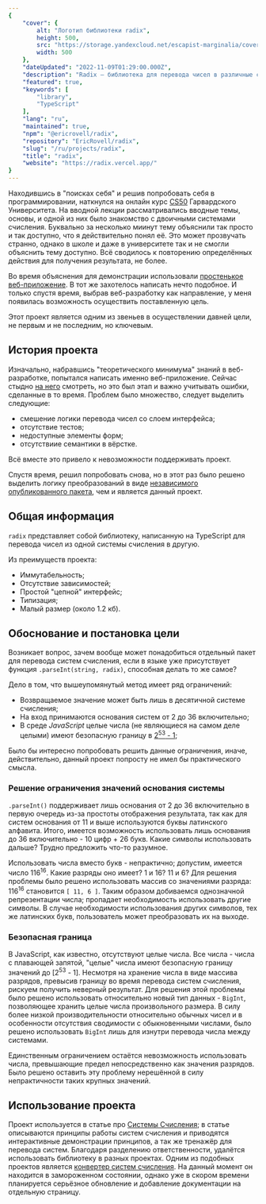```yaml
---
{
	"cover": {
		alt: "Логотип библиотеки radix",
		height: 500,
		src: "https://storage.yandexcloud.net/escapist-marginalia/covers/project-radix.png",
		width: 500
	},
	"dateUpdated": "2022-11-09T01:29:00.000Z",
	"description": "Radix — библиотека для перевода чисел в различные системы счисленя, написанная на TypeScript.",
	"featured": true,
	"keywords": [
		"library",
		"TypeScript"
	],
	"lang": "ru",
	"maintained": true,
	"npm": "@ericrovell/radix",
	"repository": "EricRovell/radix",
	"slug": "/ru/projects/radix",
	"title": "radix",
	"website": "https://radix.vercel.app/"
}
---
```


Находившись в "поисках себя" и решив попробовать себя в программировании, наткнулся на онлайн курс [CS50][cs50] Гарвардского Университета. На вводной лекции рассматривались вводные темы, основы, и одной из них было знакомство с двоичными системами счисления. Буквально за несколько миинут тему объяснили так просто и так доступно, что я действительно понял её. Это может прозвучать странно, однако в школе и даже в университете так и не смогли объяснить тему доступно. Всё сводилось к повторению определённых действия для получения результата, не более.

Во время объяснения для демонстрации использовали [простенькое веб-приложение][binary-bulbs]. В тот же захотелось написать нечто подобное. И только спустя время, выбрав веб-разработку как направление, у меня появилась возможность осуществить поставленную цель.

Этот проект является одним из звеньев в осуществлении давней цели, не первым и не последним, но ключевым.

## История проекта

Изначально, набравшись "теоретического минимума" знаний в веб-разработке, попытался написать именно веб-приложение. Сейчас стыдно [на него][radix-old] смотреть, но это был этап и важно учитывать ошибки, сделанные в то время. Проблем было множество, следует выделить следующие:

- смешение логики перевода чисел со слоем интерфейса;
- отсутствие тестов;
- недоступные элементы форм;
- отсутствиие семантики в вёрстке.

Всё вместе это привело к невозможности поддерживать проект.

Спустя время, решил попробовать снова, но в этот раз было решено выделить логику преобразований в виде [независимого опубликованного пакета][npm], чем и является данный проект.

## Общая информация

`radix` представляет собой библиотеку, написанную на TypeScript для перевода чисел из одной системы счисления в другую.

Из преимуществ проекта:

- Иммутабельность;
- Отсутствие зависимостей;
- Простой "цепной" интерфейс;
- Типизация;
- Малый размер (около 1.2 кб).

## Обоснование и постановка цели

Возникает вопрос, зачем вообще может понадобиться отдельный пакет для перевода систем счисления, если в языке уже присутствует функция `.parseInt(string, radix)`, способная делать то же самое?

Дело в том, что вышеупомянутый метод имеет ряд ограничений:

- Возвращаемое значение может быть лишь в десятичной системе счисления;
- На вход принимаются основания систем от 2 до 36 включительно;
- В среде *JavaScript* целые числа (не являющиеся на самом деле целыми) имеют безопасную границу в [2<sup>53</sup> - 1][safe-int];

Было бы интересно попробовать решить данные ограничения, иначе, действительно, данный проект попросту не имел бы практического смысла.

### Решение ограничения значений основания системы

`.parseInt()` поддерживает лишь основания от 2 до 36 включительно в первую очередь из-за простоты отображения результата, так как для систем основания от 11 и выше используются буквы латинского алфавита. Итого, имеется возможность использовать лишь основания до 36 включительно - 10 цифр + 26 букв. Какие символы использовать дальше? Трудно предложить что-то разумное.

Использовать числа вместо букв - непрактично; допустим, имеется число 116<sup>16</sup>. Какие разряды оно имеет? 1 и 16? 11 и 6? Для решения проблемы было решено использовать массив со значениями разряда: 116<sup>16</sup> становится `[ 11, 6 ]`. Таким образом добиваемся однозначной репрезентации числа; пропадает необходимость использовать другие символы. В случае необходимости использования других символов, тех же латинских букв, пользователь может преобразовать их на выходе.

### Безопасная граница

В JavaScript, как известно, отсутствуют целые числа. Все числа - числа с плавающей запятой, "целые" числа имеют безопасную границу значений до [2<sup>53</sup> - 1]. Несмотря на хранение числа в виде массива разрядов, превысив границу во время перевода систем счисления, рискуем получить неверный результат. Для решения этой проблемы было решено использовать относительно новый тип данных - `BigInt`, позволяющее хранить целые числа произвольного размера. В силу более низкой производительности относительно обычных чисел и в особенности отсутствия сводимости с обыкновенными числами, было решено использовать `BigInt` лишь для изнутри перевода числа между системами.

Единственным ограничением остаётся невозможность использовать числа, превышающие предел непосредственно как значения разрядов. Было решено оставить эту проблему нерешённой в силу непрактичности таких крупных значений.

## Использование проекта

Проект используется в статье про [Системы Счисления][blogpost]; в статье описываются принципы работы систем счисления и приводятся интерактивные демонстрации принципов, а так же тренажёр для перевода систем. Благодаря разделению ответственности, удалётся использовать библиотеку в разных проектах. Одним из подобных проектов является [конвертер систем счисления][radix-next]. На данный момент он находится в замороженном состоянии, однако уже в скором времени планируется серьёзное обновление и добавление документации на отдельную страницу.

[cs50]: https://www.youtube.com/watch?v=o4SGkB_8fFs
[binary-bulbs]: https://cdn.cs50.net/2016/x/psets/0/pset0/bulbs.html
[radix-old]: https://numbers-ruby.vercel.app/
[radix-next]: https://radix.vercel.app/
[npm]: https://www.npmjs.com/package/@ericrovell/radix
[safe-int]: https://developer.mozilla.org/en-US/docs/Web/JavaScript/Reference/Global_Objects/Number/isSafeInteger
[blogpost]: /ru/writing/%D1%81%D0%B8%D1%81%D1%82%D0%B5%D0%BC%D1%8B-%D1%81%D1%87%D0%B8%D1%81%D0%BB%D0%B5%D0%BD%D0%B8%D1%8F
